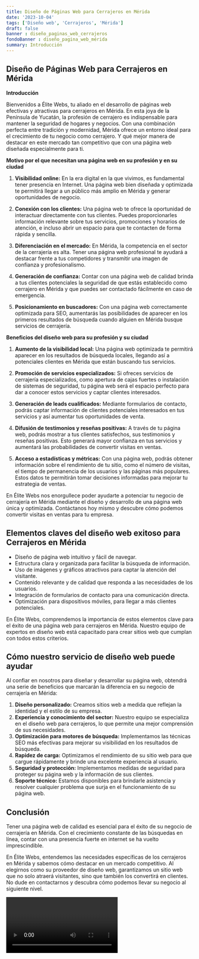 ```yaml
---
title: Diseño de Páginas Web para Cerrajeros en Mérida
date: '2023-10-04'
tags: ['Diseño web', 'Cerrajeros', 'Mérida']
draft: false
banner : diseño_paginas_web_cerrajeros
fondoBanner : diseño_pagina_web_mérida
summary: Introducción
---
```


## Diseño de Páginas Web para Cerrajeros en Mérida

**Introducción**

Bienvenidos a Élite Webs, tu aliado en el desarrollo de páginas web efectivas y atractivas para cerrajeros en Mérida. En esta joya de la Península de Yucatán, la profesión de cerrajero es indispensable para mantener la seguridad de hogares y negocios. Con una combinación perfecta entre tradición y modernidad, Mérida ofrece un entorno ideal para el crecimiento de tu negocio como cerrajero. Y qué mejor manera de destacar en este mercado tan competitivo que con una página web diseñada especialmente para ti.

**Motivo por el que necesitan una página web en su profesión y en su ciudad**

1. **Visibilidad online:** En la era digital en la que vivimos, es fundamental tener presencia en Internet. Una página web bien diseñada y optimizada te permitirá llegar a un público más amplio en Mérida y generar oportunidades de negocio.

2. **Conexión con los clientes:** Una página web te ofrece la oportunidad de interactuar directamente con tus clientes. Puedes proporcionarles información relevante sobre tus servicios, promociones y horarios de atención, e incluso abrir un espacio para que te contacten de forma rápida y sencilla.

3. **Diferenciación en el mercado:** En Mérida, la competencia en el sector de la cerrajería es alta. Tener una página web profesional te ayudará a destacar frente a tus competidores y transmitir una imagen de confianza y profesionalismo.

4. **Generación de confianza:** Contar con una página web de calidad brinda a tus clientes potenciales la seguridad de que estás establecido como cerrajero en Mérida y que puedes ser contactado fácilmente en caso de emergencia.

5. **Posicionamiento en buscadores:** Con una página web correctamente optimizada para SEO, aumentarás las posibilidades de aparecer en los primeros resultados de búsqueda cuando alguien en Mérida busque servicios de cerrajería.

**Beneficios del diseño web para su profesión y su ciudad**

1. **Aumento de la visibilidad local:** Una página web optimizada te permitirá aparecer en los resultados de búsqueda locales, llegando así a potenciales clientes en Mérida que están buscando tus servicios.

2. **Promoción de servicios especializados:** Si ofreces servicios de cerrajería especializados, como apertura de cajas fuertes o instalación de sistemas de seguridad, tu página web será el espacio perfecto para dar a conocer estos servicios y captar clientes interesados.

3. **Generación de leads cualificados:** Mediante formularios de contacto, podrás captar información de clientes potenciales interesados en tus servicios y así aumentar tus oportunidades de venta.

4. **Difusión de testimonios y reseñas positivas:** A través de tu página web, podrás mostrar a tus clientes satisfechos, sus testimonios y reseñas positivas. Esto generará mayor confianza en tus servicios y aumentará las probabilidades de convertir visitas en ventas.

5. **Acceso a estadísticas y métricas:** Con una página web, podrás obtener información sobre el rendimiento de tu sitio, como el número de visitas, el tiempo de permanencia de los usuarios y las páginas más populares. Estos datos te permitirán tomar decisiones informadas para mejorar tu estrategia de ventas.

En Élite Webs nos enorgullece poder ayudarte a potenciar tu negocio de cerrajería en Mérida mediante el diseño y desarrollo de una página web única y optimizada. Contáctanos hoy mismo y descubre cómo podemos convertir visitas en ventas para tu empresa.

<GifSeo />

<Cta />

## Elementos claves del diseño web exitoso para Cerrajeros en Mérida

- Diseño de página web intuitivo y fácil de navegar.
- Estructura clara y organizada para facilitar la búsqueda de información.
- Uso de imágenes y gráficos atractivos para captar la atención del visitante.
- Contenido relevante y de calidad que responda a las necesidades de los usuarios.
- Integración de formularios de contacto para una comunicación directa.
- Optimización para dispositivos móviles, para llegar a más clientes potenciales.

En Élite Webs, comprendemos la importancia de estos elementos clave para el éxito de una página web para cerrajeros en Mérida. Nuestro equipo de expertos en diseño web está capacitado para crear sitios web que cumplan con todos estos criterios.

## Cómo nuestro servicio de diseño web puede ayudar

Al confiar en nosotros para diseñar y desarrollar su página web, obtendrá una serie de beneficios que marcarán la diferencia en su negocio de cerrajería en Mérida:

1. **Diseño personalizado:** Creamos sitios web a medida que reflejan la identidad y el estilo de su empresa.
2. **Experiencia y conocimiento del sector:** Nuestro equipo se especializa en el diseño web para cerrajeros, lo que permite una mejor comprensión de sus necesidades.
3. **Optimización para motores de búsqueda:** Implementamos las técnicas SEO más efectivas para mejorar su visibilidad en los resultados de búsqueda.
4. **Rapidez de carga:** Optimizamos el rendimiento de su sitio web para que cargue rápidamente y brinde una excelente experiencia al usuario.
5. **Seguridad y protección:** Implementamos medidas de seguridad para proteger su página web y la información de sus clientes.
6. **Soporte técnico:** Estamos disponibles para brindarle asistencia y resolver cualquier problema que surja en el funcionamiento de su página web.

## Conclusión

Tener una página web de calidad es esencial para el éxito de su negocio de cerrajería en Mérida. Con el crecimiento constante de las búsquedas en línea, contar con una presencia fuerte en internet se ha vuelto imprescindible.

En Élite Webs, entendemos las necesidades específicas de los cerrajeros en Mérida y sabemos cómo destacar en un mercado competitivo. Al elegirnos como su proveedor de diseño web, garantizamos un sitio web que no solo atraerá visitantes, sino que también los convertirá en clientes. No dude en contactarnos y descubra cómo podemos llevar su negocio al siguiente nivel.

<Video />

<CtaBot job='Cerrajeros' city='Mérida'/>

<Gmaps query='Mérida+españa+maps' />